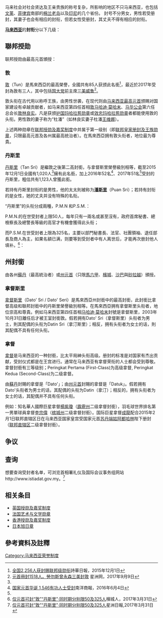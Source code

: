{{多個問題|
{{original research|time=2019-07-28T14:18:56+00:00}}
{{refimprove|time=2019-07-28T14:18:23+00:00}}
{{copyedit|time=2017-11-07T05:11:18+00:00}}
}}
马来社会对社会贤达及王亲贵族的称号复杂，所影响的地区不只马来西亚，也包括[[文莱|文莱]]、[[菲律宾|菲律宾]]南部的[[棉兰老岛|棉兰老岛]]以及[[印尼|印尼]]的几个省份。
封号不分男女，男性若受册封，其妻子也会有相应的封衔，但若女性受册封，其丈夫不得有相应的封衔。

'''[[马来西亚|马来西亚]]'''的'''封衔'''分以下几级：

==聯邦授勋==
{{main|马来西亚联邦授勋及嘉奖制度}}
联邦授勋由最高元首頒授：

===敦===
{{main|敦 (頭銜)}}
[[敦_(頭銜)|敦]]（Tun）是馬來西亞的最高榮譽，全國共有85人获颁此名銜<ref name="seehua151201">[http://news.seehua.com/?p=117961 全国2,256人获封赐联邦级勋衔]詩華日報，2015年12月1日</ref>，最近於2017年受封為敦有三人，其中包括[[马来西亚印度国民大会党|国大党]]前主席[[三美威魯|三美威鲁]]<ref name="sinchew170909">[http://www.sinchew.com.my/node/1680359 元首冊封1518人。勞勿斯曾永森三美封敦] {{Wayback|url=http://www.sinchew.com.my/node/1680359 |date=20170909142528 }}星洲网，2017年9月9日</ref>。

敦头衔在古代用以称呼王族，由男性世袭，在现代则由[[马来西亚最高元首|马来西亚最高元首]]颁赐对国家建设有卓越贡献者，如马来西亚第四任首相[[马哈迪·莫哈末|敦马哈迪·莫哈末]]、[[馬來西亞華人公會|马华公会]]第六任总会长[[林良实|敦林良实]]。凡是获颁[[马来西亚联邦授勋及嘉奖制度#.E6.8A.A4.E5.9B.BD.E6.9C.89.E5.8A.9F.E5.8B.8B.E7.AB.A0|护国玛哈拉惹勋章]]或[[马来西亚联邦授勋及嘉奖制度#.E6.8A.A4.E5.9B.BD.E6.9C.89.E5.8A.9F.E5.8B.8B.E7.AB.A0|效忠玛哈拉惹勋章]]者都能使用敦的头衔。男性敦的妻子称为“杜潘”（如林良实妻子杜潘[[王维娜|王维娜]]）。

上述两种勋章在[[马来西亚联邦授勋及嘉奖制度|联邦授勋及嘉奖制度]]中并属于第一级别（即[[马来西亚联邦授勋及嘉奖制度#.E8.81.94.E9.82.A6.E7.9A.87.E5.AE.B6.E5.86.8C.E5.B0.81.E5.8F.8A.E7.8E.8B.E6.97.8F.E5.8B.8B.E7.AB.A0|联邦皇家册封及王族勋章]]，只限最高元首及各州属最高统治者）。在馬來西亞拥有敦头衔者，地位最为尊貴。

===丹斯里===
{{main|丹斯里}}
[[丹斯里|丹斯里]]（Tan Sri）是繼敦之後第二高封銜，与拿督斯里榮譽級別相等，截至2015年12月1日全國有1,020人<ref name="seehua151201" />擁有此名銜，加上2016年52名<ref>[http://www.enanyang.my/news/20160604/ 国家元首华诞 1,546有功人士受封]{{dead link|date=2018年5月 |bot=InternetArchiveBot |fix-attempted=yes }}南洋商報，2016年6月4日</ref>、2017年51名<ref name="sinchew170909" />受封的丹斯里，粗估共有1,123人曾獲此銜。

若持有丹斯里封衔的是男性，他的太太則被称为'''[[潘斯里|潘斯里]]'''（Puan Sri）；若持有封衔的是女性，她的丈夫并没有特殊的名衔。

“丹斯里”的头衔分成兩種，P.M.N 和P.S.M.：

P.M.N.的在世受封者上限50人，每年只有一兩名或甚至沒有，政府首席秘書、總檢察長及總警長等級的高官才有機會獲得此头衔；

而P.S.M.在世受封者上限為325名，主要以部門秘書長、法官、社團領袖、退任部長及商人為主，如果名額已满，则要等到受封者中有人离世后，才能再次册封他人填补。<ref>[https://penanglang.com/2017/04/117458/ 仅元首可封“敦”“丹斯里”‧同时期分别限50及325人]檳城人，2017年3月31日</ref>：

==州封銜==
由各州[[蘇丹_(稱謂)|蘇丹]]（最高統治者）或[[州元首|州元首]]（只限[[馬六甲|馬六甲]]、[[檳城|檳城]]、[[沙巴|沙巴]]與[[砂拉越|砂拉越]]）頒授。

===拿督斯里===
{{main|拿督斯里}}
[[拿督斯里|拿督斯里]]（Dato' Sri / Dato' Seri）是馬來西亞州封銜中的最高封銜，此封銜比拿督高级和聯邦封銜中的丹斯里榮譽級別相等。在馬來西亞拥有拿督斯里头衔者，地位崇高和尊貴。例如马来西亚第四任首相[[马哈迪·莫哈末|马哈迪·莫哈末]]封號是拿督斯里，2003年10月31日離任后才被王室封銜敦。假若拥有Dato' Sri（拿督斯里）头衔者为男士，則其配偶的头衔为Datin Sri（拿汀斯里）；相反，拥有头衔者为女士的话，則其配偶不具有任何头衔。

===拿督===
{{main|拿督}}
[[拿督|拿督]]是马来西亚的一种封銜，比太平局紳头衔高级。册封的标准是对国家有杰出贡献，受封仪式都是在王宫进行。通常在马来西亚有拿督荣衔的人士都会受到尊敬。拿督封銜有三等级别；Peringkat Pertama (First-Class)为高级拿督, Peringkat Kedua (Second-Class)为二级拿督。

由[[蘇丹_(稱謂)|蘇丹]]封賜的拿督是「Dato'」；由[[州元首|州元首]]封賜的拿督是「Datuk」。假若拥有Dato'头衔者为男士的话，其配偶的头衔为Datin（拿汀）；相反的，拥有头衔者为女士的话，其配偶并不具有任何头衔。

例如：知名華人國際巨星拿督[[楊紫瓊|楊紫瓊]]（[[霹靂州|霹靂州]]二级拿督封銜），羽毛球世界排名第一男單球員拿督[[李宗偉|李宗偉]]（[[槟城州|槟城州]]二级拿督封銜）。国际巨星拿督[[成龍|成龍]]配合2015年2月1日联邦直辖区日在马来西亚国家皇宫受国家元首[[苏丹端姑阿都哈林|苏丹端姑阿都哈林]]陛下册封（[[联邦直辖区|联邦直辖区]]二级拿督封銜）。

==争议==
{{or|受封“拿督”有一个不成文的年龄條件：一般30岁以上的人才有机会得到此头衔。}}

==查询==
想要查询受封者名单，可浏览首相署礼仪及国际会议事务组网站http://www.istiadat.gov.my。<ref>[http://www.sinchew.com.my/node/1629315/7 仅元首可封“敦”“丹斯里”‧同时期分别限50及325人]星洲日報,2017年3月31日</ref>

==相关条目==
* [[英国授勋及嘉奖制度|英国授勋及嘉奖制度]]
* [[艺术与文学勋章|法国艺术与文学勋章]]
* [[香港授勋及嘉奖制度|香港授勋及嘉奖制度]]
* [[旭日章|日本旭日章]]

== 參考資料及註釋 ==
{{reflist|2}}
{{马来西亚荣誉制度}}

[[Category:马来西亚荣誉制度|Category:马来西亚荣誉制度]]